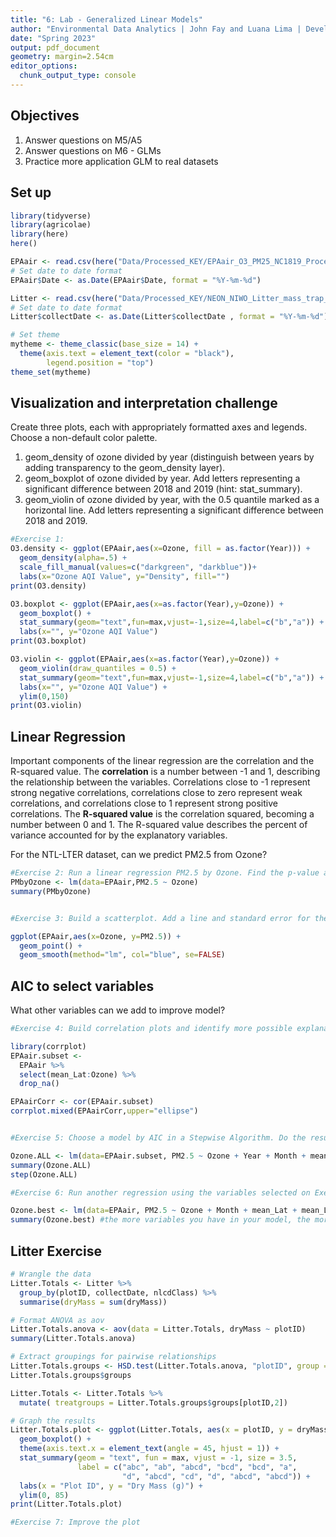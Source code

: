 ```yaml
---
title: "6: Lab - Generalized Linear Models"
author: "Environmental Data Analytics | John Fay and Luana Lima | Developed by Kateri Salk"
date: "Spring 2023"
output: pdf_document
geometry: margin=2.54cm
editor_options: 
  chunk_output_type: console
---
```


## Objectives
1. Answer questions on M5/A5
2. Answer questions on M6 - GLMs
3. Practice more application GLM to real datasets


## Set up
```r
library(tidyverse)
library(agricolae)   
library(here)
here()

EPAair <- read.csv(here("Data/Processed_KEY/EPAair_O3_PM25_NC1819_Processed.csv"), stringsAsFactors = TRUE)
# Set date to date format
EPAair$Date <- as.Date(EPAair$Date, format = "%Y-%m-%d")

Litter <- read.csv(here("Data/Processed_KEY/NEON_NIWO_Litter_mass_trap_Processed.csv"), stringsAsFactors = TRUE)
# Set date to date format
Litter$collectDate <- as.Date(Litter$collectDate , format = "%Y-%m-%d")

# Set theme
mytheme <- theme_classic(base_size = 14) +
  theme(axis.text = element_text(color = "black"), 
        legend.position = "top")
theme_set(mytheme)
```



## Visualization and interpretation challenge

Create three plots, each with appropriately formatted axes and legends. Choose a non-default color palette.

1. geom_density of ozone divided by year (distinguish between years by adding transparency to the geom_density layer).
2. geom_boxplot of ozone divided by year. Add letters representing a significant difference between 2018 and 2019 (hint: stat_summary). 
3. geom_violin of ozone divided by year, with the 0.5 quantile marked as a horizontal line. Add letters representing a significant difference between 2018 and 2019. 

```r
#Exercise 1:
O3.density <- ggplot(EPAair,aes(x=Ozone, fill = as.factor(Year))) +
  geom_density(alpha=.5) +
  scale_fill_manual(values=c("darkgreen", "darkblue"))+
  labs(x="Ozone AQI Value", y="Density", fill="")
print(O3.density)

O3.boxplot <- ggplot(EPAair,aes(x=as.factor(Year),y=Ozone)) +
  geom_boxplot() +
  stat_summary(geom="text",fun=max,vjust=-1,size=4,label=c("b","a")) +
  labs(x="", y="Ozone AQI Value")
print(O3.boxplot)

O3.violin <- ggplot(EPAair,aes(x=as.factor(Year),y=Ozone)) +
  geom_violin(draw_quantiles = 0.5) +
  stat_summary(geom="text",fun=max,vjust=-1,size=4,label=c("b","a")) +
  labs(x="", y="Ozone AQI Value") +
  ylim(0,150)
print(O3.violin)
```

## Linear Regression

Important components of the linear regression are the correlation and the R-squared value. The **correlation** is a number between -1 and 1, describing the relationship between the variables. Correlations close to -1 represent strong negative correlations, correlations close to zero represent weak correlations, and correlations close to 1 represent strong positive correlations. The **R-squared value** is the correlation squared, becoming a number between 0 and 1. The R-squared value describes the percent of variance accounted for by the explanatory variables. 

For the NTL-LTER dataset, can we predict PM2.5 from Ozone?

```r

#Exercise 2: Run a linear regression PM2.5 by Ozone. Find the p-value and R-squared value. 
PMbyOzone <- lm(data=EPAair,PM2.5 ~ Ozone)
summary(PMbyOzone)


#Exercise 3: Build a scatterplot. Add a line and standard error for the linear regression. Add the regression equation to the plot

ggplot(EPAair,aes(x=Ozone, y=PM2.5)) +
  geom_point() +
  geom_smooth(method="lm", col="blue", se=FALSE)

```


## AIC to select variables

What other variables can we add to improve model?

```r

#Exercise 4: Build correlation plots and identify more possible explanatory variables to add to the regression.

library(corrplot)
EPAair.subset <-
  EPAair %>% 
  select(mean_Lat:Ozone) %>% 
  drop_na()

EPAairCorr <- cor(EPAair.subset)
corrplot.mixed(EPAairCorr,upper="ellipse")


#Exercise 5: Choose a model by AIC in a Stepwise Algorithm. Do the results from AIC match the variables you selected on Exercise 4?

Ozone.ALL <- lm(data=EPAair.subset, PM2.5 ~ Ozone + Year + Month + mean_Lat + mean_Lng)
summary(Ozone.ALL)
step(Ozone.ALL)

#Exercise 6: Run another regression using the variables selected on Exercise 6. Compare r-squared value with the one from Exercise 2. 

Ozone.best <- lm(data=EPAair, PM2.5 ~ Ozone + Month + mean_Lat + mean_Lng)
summary(Ozone.best) #the more variables you have in your model, the more complex it becomes. so you only add them if its going to help your model. The more variables you have, the better they will be, the adjusted will put some penalty for having that extra variable
```



## Litter Exercise

```r
# Wrangle the data
Litter.Totals <- Litter %>%
  group_by(plotID, collectDate, nlcdClass) %>%
  summarise(dryMass = sum(dryMass))

# Format ANOVA as aov
Litter.Totals.anova <- aov(data = Litter.Totals, dryMass ~ plotID)
summary(Litter.Totals.anova)

# Extract groupings for pairwise relationships
Litter.Totals.groups <- HSD.test(Litter.Totals.anova, "plotID", group = TRUE)
Litter.Totals.groups$groups

Litter.Totals <- Litter.Totals %>%
  mutate( treatgroups = Litter.Totals.groups$groups[plotID,2])

# Graph the results
Litter.Totals.plot <- ggplot(Litter.Totals, aes(x = plotID, y = dryMass)) +
  geom_boxplot() +
  theme(axis.text.x = element_text(angle = 45, hjust = 1)) +
  stat_summary(geom = "text", fun = max, vjust = -1, size = 3.5,
               label = c("abc", "ab", "abcd", "bcd", "bcd", "a", 
                         "d", "abcd", "cd", "d", "abcd", "abcd")) +
  labs(x = "Plot ID", y = "Dry Mass (g)") +
  ylim(0, 85)
print(Litter.Totals.plot)

```

```r
#Exercise 7: Improve the plot


```

